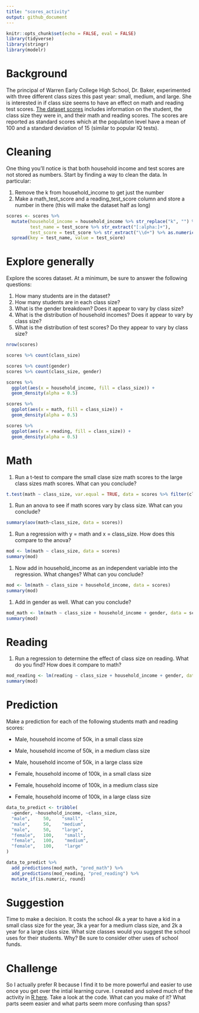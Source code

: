 ```yaml
---
title: "scores_activity"
output: github_document
---
```


```r
knitr::opts_chunk$set(echo = FALSE, eval = FALSE)
library(tidyverse)
library(stringr)
library(modelr)
```

# Background

The principal of Warren Early College High School, Dr. Baker, experimented with three different class sizes this past year: small, medium, and large. She is interested in if class size seems to have an effect on math and reading test scores. [The dataset scores](https://drive.google.com/open?id=0BxNjWD0-A_iaNHNPeDdnaHgwcWs) includes information on the student, the class size they were in, and their math and reading scores. The scores are reported as standard scores which at the population level have a mean of 100 and a standard deviation of 15 (similar to popular IQ tests).

# Cleaning

One thing you'll notice is that both household income and test scores are not stored as numbers. Start by finding a way to clean the data. In particular:

1. Remove the k from household_income to get just the number
2. Make a math_test_score and a reading_test_score column and store a number in there (this will make the dataset half as long)

```r
scores <- scores %>% 
  mutate(household_income = household_income %>% str_replace("k", "") %>% as.numeric(),
         test_name = test_score %>% str_extract("[:alpha:]+"),
         test_score = test_score %>% str_extract("\\d+") %>% as.numeric()) %>% 
  spread(key = test_name, value = test_score)
```

# Explore generally

Explore the scores dataset. At a minimum, be sure to answer the following questions:

1. How many students are in the dataset?
1. How many students are in each class size?
1. What is the gender breakdown? Does it appear to vary by class size?
1. What is the distribution of household incomes? Does it appear to vary by class size?
1. What is the distribution of test scores? Do they appear to vary by class size?

```r
nrow(scores)

scores %>% count(class_size)

scores %>% count(gender)
scores %>% count(class_size, gender)

scores %>% 
  ggplot(aes(x = household_income, fill = class_size)) +
  geom_density(alpha = 0.5)

scores %>% 
  ggplot(aes(x = math, fill = class_size)) +
  geom_density(alpha = 0.5)

scores %>% 
  ggplot(aes(x = reading, fill = class_size)) +
  geom_density(alpha = 0.5)
```

# Math

1. Run a t-test to compare the small clase size math scores to the large class sizes math scores. What can you conclude?

```r
t.test(math ~ class_size, var.equal = TRUE, data = scores %>% filter(class_size != "medium"))
```

1. Run an anova to see if math scores vary by class size. What can you conclude?

```r
summary(aov(math~class_size, data = scores))
```

1. Run a regression with y = math and x = class_size. How does this compare to the anova?

```r
mod <- lm(math ~ class_size, data = scores)
summary(mod)
```

1. Now add in household_income as an independent variable into the regression. What changes? What can you conclude?

```r
mod <- lm(math ~ class_size + household_income, data = scores)
summary(mod)
```

1. Add in gender as well. What can you conclude?

```r
mod_math <- lm(math ~ class_size + household_income + gender, data = scores)
summary(mod)
```

# Reading

1. Run a regression to determine the effect of class size on reading. What do you find? How does it compare to math?

```r
mod_reading <- lm(reading ~ class_size + household_income + gender, data = scores)
summary(mod)
```

# Prediction

Make a prediction for each of the following students math and reading scores:

- Male, household income of 50k, in a small class size
- Male, household income of 50k, in a medium class size
- Male, household income of 50k, in a large class size

- Female, household income of 100k, in a small class size
- Female, household income of 100k, in a medium class size
- Female, household income of 100k, in a large class size

```r
data_to_predict <- tribble(
  ~gender, ~household_income, ~class_size,
  "male",     50,    "small",
  "male",     50,    "medium",
  "male",     50,    "large",
  "female",   100,    "small",
  "female",   100,    "medium",
  "female",   100,    "large"
)

data_to_predict %>% 
  add_predictions(mod_math, "pred_math") %>% 
  add_predictions(mod_reading, "pred_reading") %>% 
  mutate_if(is.numeric, round)
```

# Suggestion

Time to make a decision. It costs the school 4k a year to have a kid in a small class size for the year, 3k a year for a medium class size, and 2k a year for a large class size. What size classes would you suggest the school uses for their students. Why? Be sure to consider other uses of school funds. 

# Challenge

So I actually prefer R because I find it to be more powerful and easier to use once you get over the intial learning curve. I created and solved much of the activity in [R here](https://github.com/stenhaug/ben_teaching/blob/master/scores_activity_solutions.md). Take a look at the code. What can you make of it? What parts seem easier and what parts seem more confusing than spss?
